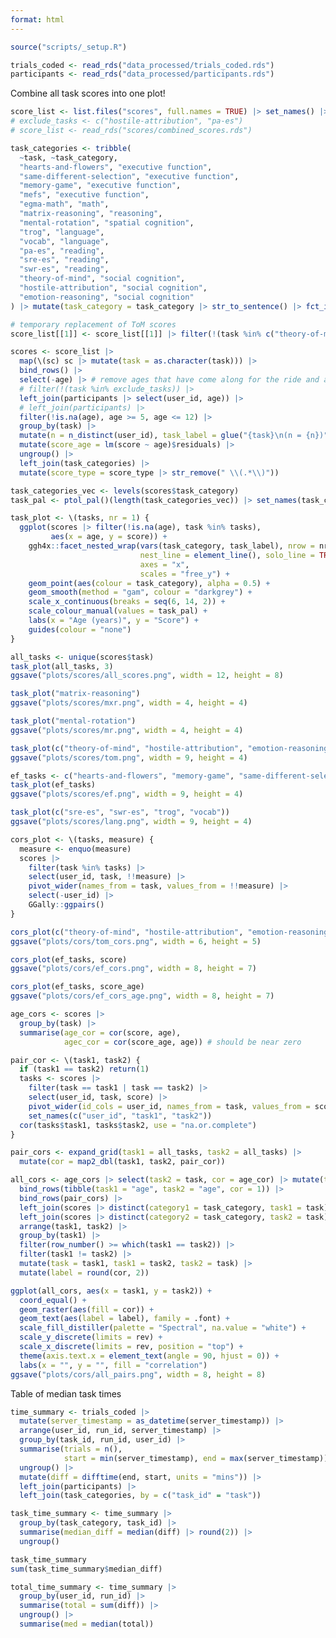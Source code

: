 ```yaml
---
format: html
---
```

  
```r
source("scripts/_setup.R")

trials_coded <- read_rds("data_processed/trials_coded.rds")
participants <- read_rds("data_processed/participants.rds")
```

Combine all task scores into one plot!

```r
score_list <- list.files("scores", full.names = TRUE) |> set_names() |> map(read_rds)
# exclude_tasks <- c("hostile-attribution", "pa-es")
# score_list <- read_rds("scores/combined_scores.rds")

task_categories <- tribble(
  ~task, ~task_category,
  "hearts-and-flowers", "executive function",
  "same-different-selection", "executive function",
  "memory-game", "executive function",
  "mefs", "executive function",
  "egma-math", "math",
  "matrix-reasoning", "reasoning",
  "mental-rotation", "spatial cognition",
  "trog", "language",
  "vocab", "language",
  "pa-es", "reading",
  "sre-es", "reading",
  "swr-es", "reading",
  "theory-of-mind", "social cognition",
  "hostile-attribution", "social cognition",
  "emotion-reasoning", "social cognition"
) |> mutate(task_category = task_category |> str_to_sentence() |> fct_inorder())

# temporary replacement of ToM scores
score_list[[1]] <- score_list[[1]] |> filter(!(task %in% c("theory-of-mind", "hostile-attribution")))

scores <- score_list |>
  map(\(sc) sc |> mutate(task = as.character(task))) |>
  bind_rows() |>
  select(-age) |> # remove ages that have come along for the ride and are not directly computed in participants
  # filter(!(task %in% exclude_tasks)) |>
  left_join(participants |> select(user_id, age)) |>
  # left_join(participants) |>
  filter(!is.na(age), age >= 5, age <= 12) |>
  group_by(task) |>
  mutate(n = n_distinct(user_id), task_label = glue("{task}\n(n = {n})")) |>
  mutate(score_age = lm(score ~ age)$residuals) |>
  ungroup() |>
  left_join(task_categories) |>
  mutate(score_type = score_type |> str_remove(" \\(.*\\)"))

task_categories_vec <- levels(scores$task_category)
task_pal <- ptol_pal()(length(task_categories_vec)) |> set_names(task_categories_vec)
```

```r
task_plot <- \(tasks, nr = 1) {
  ggplot(scores |> filter(!is.na(age), task %in% tasks),
         aes(x = age, y = score)) +
    ggh4x::facet_nested_wrap(vars(task_category, task_label), nrow = nr,
                             nest_line = element_line(), solo_line = TRUE,
                             axes = "x",
                             scales = "free_y") +
    geom_point(aes(colour = task_category), alpha = 0.5) +
    geom_smooth(method = "gam", colour = "darkgrey") +
    scale_x_continuous(breaks = seq(6, 14, 2)) +
    scale_colour_manual(values = task_pal) +
    labs(x = "Age (years)", y = "Score") +
    guides(colour = "none")
}

all_tasks <- unique(scores$task)
task_plot(all_tasks, 3)
ggsave("plots/scores/all_scores.png", width = 12, height = 8)

task_plot("matrix-reasoning")
ggsave("plots/scores/mxr.png", width = 4, height = 4)

task_plot("mental-rotation")
ggsave("plots/scores/mr.png", width = 4, height = 4)

task_plot(c("theory-of-mind", "hostile-attribution", "emotion-reasoning"))
ggsave("plots/scores/tom.png", width = 9, height = 4)

ef_tasks <- c("hearts-and-flowers", "memory-game", "same-different-selection", "mefs")
task_plot(ef_tasks)
ggsave("plots/scores/ef.png", width = 9, height = 4)

task_plot(c("sre-es", "swr-es", "trog", "vocab"))
ggsave("plots/scores/lang.png", width = 9, height = 4)
```

```r
cors_plot <- \(tasks, measure) {
  measure <- enquo(measure)
  scores |>
    filter(task %in% tasks) |>
    select(user_id, task, !!measure) |>
    pivot_wider(names_from = task, values_from = !!measure) |>
    select(-user_id) |>
    GGally::ggpairs()
}

cors_plot(c("theory-of-mind", "hostile-attribution", "emotion-reasoning"), score)
ggsave("plots/cors/tom_cors.png", width = 6, height = 5)

cors_plot(ef_tasks, score)
ggsave("plots/cors/ef_cors.png", width = 8, height = 7)

cors_plot(ef_tasks, score_age)
ggsave("plots/cors/ef_cors_age.png", width = 8, height = 7)

age_cors <- scores |>
  group_by(task) |>
  summarise(age_cor = cor(score, age),
            agec_cor = cor(score_age, age)) # should be near zero

pair_cor <- \(task1, task2) {
  if (task1 == task2) return(1)
  tasks <- scores |>
    filter(task == task1 | task == task2) |>
    select(user_id, task, score) |>
    pivot_wider(id_cols = user_id, names_from = task, values_from = score) |>
    set_names(c("user_id", "task1", "task2"))
  cor(tasks$task1, tasks$task2, use = "na.or.complete")
}

pair_cors <- expand_grid(task1 = all_tasks, task2 = all_tasks) |>
  mutate(cor = map2_dbl(task1, task2, pair_cor))

all_cors <- age_cors |> select(task2 = task, cor = age_cor) |> mutate(task1 = "age") |>
  bind_rows(tibble(task1 = "age", task2 = "age", cor = 1)) |>
  bind_rows(pair_cors) |>
  left_join(scores |> distinct(category1 = task_category, task1 = task)) |>
  left_join(scores |> distinct(category2 = task_category, task2 = task)) |>
  arrange(task1, task2) |>
  group_by(task1) |>
  filter(row_number() >= which(task1 == task2)) |>
  filter(task1 != task2) |>
  mutate(task = task1, task1 = task2, task2 = task) |>
  mutate(label = round(cor, 2))

ggplot(all_cors, aes(x = task1, y = task2)) +
  coord_equal() +
  geom_raster(aes(fill = cor)) +
  geom_text(aes(label = label), family = .font) +
  scale_fill_distiller(palette = "Spectral", na.value = "white") +
  scale_y_discrete(limits = rev) +
  scale_x_discrete(limits = rev, position = "top") +
  theme(axis.text.x = element_text(angle = 90, hjust = 0)) +
  labs(x = "", y = "", fill = "correlation")
ggsave("plots/cors/all_pairs.png", width = 8, height = 8)
```

Table of median task times

```r
time_summary <- trials_coded |>
  mutate(server_timestamp = as_datetime(server_timestamp)) |>
  arrange(user_id, run_id, server_timestamp) |>
  group_by(task_id, run_id, user_id) |>
  summarise(trials = n(),
            start = min(server_timestamp), end = max(server_timestamp)) |>
  ungroup() |>
  mutate(diff = difftime(end, start, units = "mins")) |>
  left_join(participants) |>
  left_join(task_categories, by = c("task_id" = "task"))

task_time_summary <- time_summary |>
  group_by(task_category, task_id) |>
  summarise(median_diff = median(diff) |> round(2)) |>
  ungroup()

task_time_summary
sum(task_time_summary$median_diff)

total_time_summary <- time_summary |>
  group_by(user_id, run_id) |>
  summarise(total = sum(diff)) |>
  ungroup() |>
  summarise(med = median(total))
```
